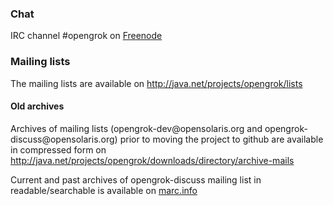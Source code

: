 === Chat ===

IRC channel #opengrok on [http://www.freenode.net Freenode]

=== Mailing lists ===

The mailing lists are available on http://java.net/projects/opengrok/lists

==== Old archives ====

Archives of mailing lists (opengrok-dev@opensolaris.org and opengrok-discuss@opensolaris.org) prior to moving the project to github are available in compressed form on http://java.net/projects/opengrok/downloads/directory/archive-mails

Current and past archives of opengrok-discuss mailing list in readable/searchable is available on [http://marc.info/?l=opensolaris-opengrok-discuss&r=1&w=2 marc.info]
